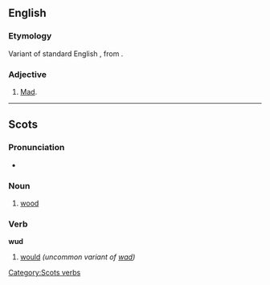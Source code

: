 ==English==
===Etymology===
Variant of standard English {{term|wood}}, from {{OE.}} {{term|wod|wōd|mad, insane|lang=ang}}.

===Adjective===
{{en-adj}}

# {{dialectal}} [[mad|Mad]].

----

==Scots==

===Pronunciation===
*{{IPA|/wʌd/}}

===Noun===
{{sco-noun}}

# {{South Scots}} [[wood]]

===Verb===
'''wud'''

# {{South Scots}} [[would]] ''(uncommon variant of [[wad]])''

[[Category:Scots verbs]]